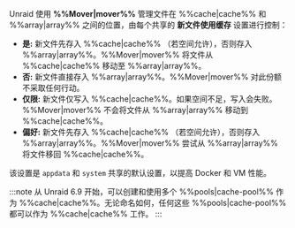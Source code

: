 Unraid 使用 **%%Mover|mover%%** 管理文件在 %%cache|cache%% 和 %%array|array%% 之间的位置，由每个共享的 **新文件使用缓存** 设置进行控制：

- **是:** 新文件先存入 %%cache|cache%% （若空间允许），否则存入 %%array|array%%。%%Mover|mover%% 将文件从 %%cache|cache%% 移动至 %%array|array%%。
- **否:** 新文件直接存入 %%array|array%%。%%Mover|mover%% 对此份额不采取任何行动。
- **仅限:** 新文件仅写入 %%cache|cache%%。如果空间不足，写入会失败。%%Mover|mover%% 不会将文件从 %%array|array%% 移动到 %%cache|cache%%。
- **偏好:** 新文件先存入 %%cache|cache%% （若空间允许），否则存入 %%array|array%%。%%Mover|mover%% 尝试从 %%array|array%% 将文件移回 %%cache|cache%%。

该设置是 `appdata` 和 `system` 共享的默认设置，以提高 Docker 和 VM 性能。

:::note
从 Unraid 6.9 开始，可以创建和使用多个 %%pools|cache-pool%% 作为 %%cache|cache%%。无论命名如何，任何这些 %%pools|cache-pool%% 都可以作为 %%cache|cache%% 工作。
:::
